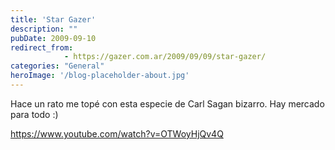 ```yaml
---
title: 'Star Gazer'
description: ""
pubDate: 2009-09-10
redirect_from: 
            - https://gazer.com.ar/2009/09/09/star-gazer/
categories: "General"
heroImage: '/blog-placeholder-about.jpg'
---
```

Hace un rato me topé con esta especie de Carl Sagan bizarro. Hay mercado para todo :)

https://www.youtube.com/watch?v=OTWoyHjQv4Q
